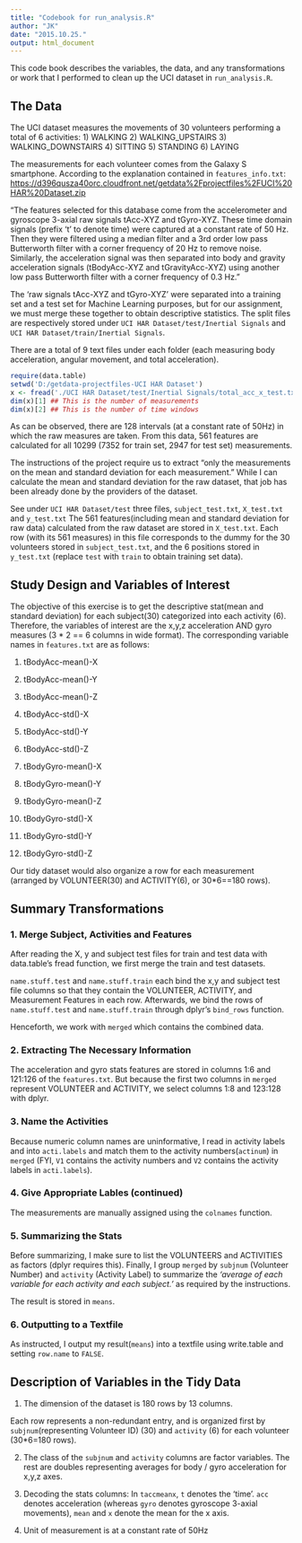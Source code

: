 ```yaml
---
title: "Codebook for run_analysis.R"
author: "JK"
date: "2015.10.25."
output: html_document
---
```


This code book describes the variables, the data, and any transformations or work that I performed to clean up the UCI dataset in `run_analysis.R`.

## The Data
The UCI dataset measures the movements of 30 volunteers performing a total of 6 activities:
  1) WALKING
  2) WALKING_UPSTAIRS
  3) WALKING_DOWNSTAIRS
  4) SITTING
  5) STANDING
  6) LAYING

The measurements for each volunteer comes from the Galaxy S smartphone. According to the explanation contained in `features_info.txt`: <https://d396qusza40orc.cloudfront.net/getdata%2Fprojectfiles%2FUCI%20HAR%20Dataset.zip>

"The features selected for this database come from the accelerometer and gyroscope 3-axial raw signals tAcc-XYZ and tGyro-XYZ. These time domain signals (prefix 't' to denote time) were captured at a constant rate of 50 Hz. Then they were filtered using a median filter and a 3rd order low pass Butterworth filter with a corner frequency of 20 Hz to remove noise. Similarly, the acceleration signal was then separated into body and gravity acceleration signals (tBodyAcc-XYZ and tGravityAcc-XYZ) using another low pass Butterworth filter with a corner frequency of 0.3 Hz."

The 'raw signals tAcc-XYZ and tGyro-XYZ' were separated into a training set and a test set for Machine Learning purposes, but for our assignment, we must merge these together to obtain descriptive statistics. The split files are respectively stored under `UCI HAR Dataset/test/Inertial Signals` and `UCI HAR Dataset/train/Inertial Signals`.

There are a total of 9 text files under each folder (each measuring body acceleration, angular movement, and total acceleration). 

```r
require(data.table)
setwd('D:/getdata-projectfiles-UCI HAR Dataset')
x <- fread('./UCI HAR Dataset/test/Inertial Signals/total_acc_x_test.txt')
dim(x)[1] ## This is the number of measurements
dim(x)[2] ## This is the number of time windows
```

As can be observed, there are 128 intervals (at a constant rate of 50Hz) in which the raw measures are taken. From this data, 561 features are calculated for all 10299 (7352 for train set, 2947 for test set) measurements.

The instructions of the project require us to extract "only the measurements on the mean and standard deviation for each measurement." While I can calculate the mean and standard deviation for the raw dataset, that job has been already done by the providers of the dataset. 

See under `UCI HAR Dataset/test` three files, `subject_test.txt`, `X_test.txt` and `y_test.txt` 
The 561 features(including mean and standard deviation for raw data) calculated from the raw dataset are stored in `X_test.txt`. Each row (with its 561 measures) in this file corresponds to the dummy for the 30 volunteers stored in `subject_test.txt`, and the 6 positions stored in `y_test.txt` (replace `test` with `train` to obtain training set data).

## Study Design and Variables of Interest
The objective of this exercise is to get the descriptive stat(mean and standard deviation) for each subject(30) categorized into each activity (6).
Therefore, the variables of interest are the x,y,z acceleration AND gyro measures (3 * 2 == 6 columns in wide format). The corresponding variable names in `features.txt` are as follows:

  1) tBodyAcc-mean()-X
  2) tBodyAcc-mean()-Y
  3) tBodyAcc-mean()-Z
  4) tBodyAcc-std()-X
  5) tBodyAcc-std()-Y
  6) tBodyAcc-std()-Z

  121) tBodyGyro-mean()-X
  122) tBodyGyro-mean()-Y
  123) tBodyGyro-mean()-Z
  124) tBodyGyro-std()-X
  125) tBodyGyro-std()-Y
  126) tBodyGyro-std()-Z

Our tidy dataset would also organize a row for each measurement (arranged by VOLUNTEER(30) and ACTIVITY(6), or 30*6==180 rows).


## Summary Transformations
### 1. Merge Subject, Activities and Features
After reading the X, y and subject test files for train and test data with data.table's fread function, we first merge the train and test datasets.

`name.stuff.test` and `name.stuff.train` each bind the x,y and subject test file columns so that they contain the VOLUNTEER, ACTIVITY, and Measurement Features in each row.
Afterwards, we bind the rows of `name.stuff.test` and `name.stuff.train` through dplyr's `bind_rows` function.

Henceforth, we work with `merged` which contains the combined data.

### 2. Extracting The Necessary Information
The acceleration and gyro stats features are stored in columns 1:6 and 121:126 of the `features.txt`.
But because the first two columns in `merged` represent VOLUNTEER and ACTIVITY, we select columns 1:8 and 123:128 with dplyr.

### 3. Name the Activities
Because numeric column names are uninformative, I read in activity labels and into `acti.labels` and match them to the activity numbers(`actinum`) in `merged` (FYI, `V1` contains the activity numbers and `V2` contains the activity labels in `acti.labels`).

### 4. Give Appropriate Lables (continued)
The measurements are manually assigned using the `colnames` function.

### 5. Summarizing the Stats
Before summarizing, I make sure to list the VOLUNTEERS and ACTIVITIES as factors (dplyr requires this).
Finally, I group `merged` by `subjnum` (Volunteer Number) and `activity` (Activity Label) to summarize the *'average of each variable for each activity and each subject.'* as required by the instructions.

The result is stored in `means`.

### 6. Outputting to a Textfile
As instructed, I output my result(`means`) into a textfile using write.table and setting `row.name` to `FALSE`.





## Description of Variables in the Tidy Data

  1) The dimension of the dataset is 180 rows by 13 columns.

Each row represents a non-redundant entry, and is organized first by `subjnum`(representing Volunteer ID) (30) and `activity` (6) for each volunteer (30*6=180 rows).

  2) The class of the `subjnum` and `activity` columns are factor variables. The rest are doubles representing averages for body / gyro acceleration for x,y,z axes.

  3) Decoding the stats columns: In `taccmeanx`, `t` denotes the 'time'. `acc` denotes acceleration (whereas `gyro` denotes gyroscope 3-axial movements), `mean` and `x` denote the mean for the x axis.

  4) Unit of measurement is at a constant rate of 50Hz